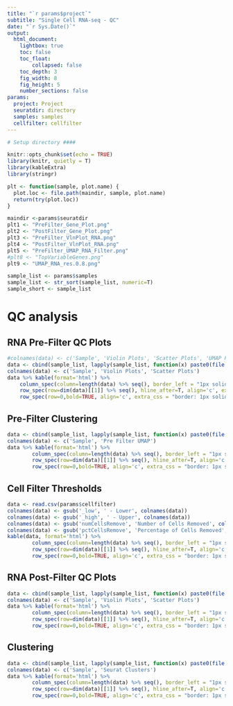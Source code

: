 ```yaml
---
title: "`r params$project`"
subtitle: "Single Cell RNA-seq - QC"
date: "`r Sys.Date()`"
output: 
  html_document:
    lightbox: true
    toc: false
    toc_float: 
        collapsed: false
    toc_depth: 3
    fig_width: 8
    fig_height: 5
    number_sections: false
params:
  project: Project
  seuratdir: directory
  samples: samples
  cellfilter: cellfilter
---
```




```r

# Setup directory ####

knitr::opts_chunk$set(echo = TRUE)
library(knitr, quietly = T)
library(kableExtra)
library(stringr)

plt <- function(sample, plot.name) {
  plot.loc <- file.path(maindir, sample, plot.name)
  return(try(plot.loc))
}

maindir <-params$seuratdir
plt1 <- "PreFilter_Gene_Plot.png"
plt2 <- "PostFilter_Gene_Plot.png"
plt3 <- "PreFilter_VlnPlot_RNA.png"
plt4 <- "PostFilter_VlnPlot_RNA.png"
plt5 <- "PreFilter_UMAP_RNA_Filter.png"
#plt8 <- "TopVariableGenes.png"
plt9 <- "UMAP_RNA_res.0.8.png"

sample_list <- params$samples
sample_list <- str_sort(sample_list, numeric=T)
sample_short <- sample_list

```

# QC analysis  {.tabset .tabset-fade}

## RNA Pre-Filter QC Plots

```r

#colnames(data) <- c('Sample', 'Violin Plots', 'Scatter Plots', 'UMAP Plots')
data <- cbind(sample_list, lapply(sample_list, function(x) paste0(file.path(maindir, x, plt3) %>% pander::pandoc.image.return(), '{height=260px, width=260px}')), lapply(sample_list, function(x) paste0(file.path(maindir, x, plt1) %>% pander::pandoc.image.return(), '{height=260px, width=780px}'))) %>% as.data.frame()
colnames(data) <- c('Sample', 'Violin Plots', 'Scatter Plots')
data %>% kable(format='html') %>% 
	column_spec(column=length(data) %>% seq(), border_left = "1px solid gray", border_right = "1px solid gray") %>% 
	row_spec(row=dim(data)[[1]] %>% seq(), hline_after=T, align='c', extra_css = "border-bottom: 1px solid gray") %>%
	row_spec(row=0,bold=TRUE, align='c', extra_css = "border: 1px solid gray")
```
## Pre-Filter Clustering

```r
data <- cbind(sample_list, lapply(sample_list, function(x) paste0(file.path(maindir, x, plt5) %>% pander::pandoc.image.return(), '{height=512px, width=576px}'))) %>% as.data.frame()
colnames(data) <- c('Sample', 'Pre Filter UMAP')
data %>% kable(format='html') %>%
        column_spec(column=length(data) %>% seq(), border_left = "1px solid gray", border_right = "1px solid gray") %>%
        row_spec(row=dim(data)[[1]] %>% seq(), hline_after=T, align='c', extra_css = "border-bottom: 1px solid gray") %>%
        row_spec(row=0,bold=TRUE, align='c', extra_css = "border: 1px solid gray")

```

## Cell Filter Thresholds

```r
data <- read.csv(params$cellfilter)
colnames(data) <- gsub('_low', ' - Lower', colnames(data))
colnames(data) <- gsub('_high', ' - Upper', colnames(data))
colnames(data) <- gsub('numCellsRemove', 'Number of Cells Removed', colnames(data))
colnames(data) <- gsub('pctCellsRemove', 'Percentage of Cells Removed', colnames(data))
kable(data, format='html') %>%
        column_spec(column=length(data) %>% seq(), border_left = "1px solid gray", border_right = "1px solid gray") %>%
        row_spec(row=dim(data)[[1]] %>% seq(), hline_after=T, align='c', extra_css = "border-bottom: 1px solid gray") %>%
        row_spec(row=0,bold=TRUE, align='c', extra_css = "border: 1px solid gray")
```

## RNA Post-Filter QC Plots

```r
data <- cbind(sample_list, lapply(sample_list, function(x) paste0(file.path(maindir, x, plt4) %>% pander::pandoc.image.return(), '{height=260px, width=260px}')), lapply(sample_list, function(x) paste0(file.path(maindir, x, plt2) %>% pander::pandoc.image.return(), '{height=260px, width=780px}'))) %>% as.data.frame()
colnames(data) <- c('Sample', 'Violin Plots', 'Scatter Plots')
data %>% kable(format='html') %>%
        column_spec(column=length(data) %>% seq(), border_left = "1px solid gray", border_right = "1px solid gray") %>%
        row_spec(row=dim(data)[[1]] %>% seq(), hline_after=T, align='c', extra_css = "border-bottom: 1px solid gray") %>%
        row_spec(row=0,bold=TRUE, align='c', extra_css = "border: 1px solid gray")

```

## Clustering 

```r
data <- cbind(sample_list, lapply(sample_list, function(x) paste0(file.path(maindir, x, plt9) %>% pander::pandoc.image.return(), '{height=512px, width=576px}'))) %>% as.data.frame()
colnames(data) <- c('Sample', 'Seurat Clusters')
data %>% kable(format='html') %>%
        column_spec(column=length(data) %>% seq(), border_left = "1px solid gray", border_right = "1px solid gray") %>%
        row_spec(row=dim(data)[[1]] %>% seq(), hline_after=T, align='c', extra_css = "border-bottom: 1px solid gray") %>%
        row_spec(row=0,bold=TRUE, align='c', extra_css = "border: 1px solid gray")

```


